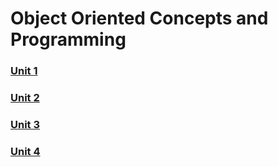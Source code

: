 # Object Oriented Concepts and Programming

### [Unit 1](./oocp/unit-1)

### [Unit 2](./oocp/unit-2)

### [Unit 3](./oocp/unit-3)

### [Unit 4](./oocp/unit-4)
